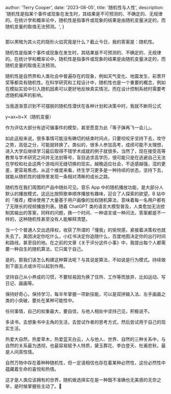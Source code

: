 
  author: 'Terry Cooper',
  date: '2023-08-05',
  title: '随机性与人性',
  description:
    '随机性是指某个事件或现象在发生时，其结果是不可预测的、不确定的、无规律的。在统计学和概率论中，随机性是指事件或现象的结果是由随机变量决定的，而随机变量的取值无法预测。',
}


<Image src={cycle} alt="" />

那以黑暗为其火花的隐形火焰究竟是什么？截止今日，我的答案是：随机性。

随机性是指某个事件或现象在发生时，其结果是不可预测的、不确定的、无规律的。在统计学和概率论中，随机性是指事件或现象的结果是由随机变量决定的，而随机变量的取值无法预测。

随机性是自然界和人类社会中普遍存在的现象，例如天气变化、地震发生、彩票开奖等都具有随机性。在科学研究和工程设计中，随机性也是一个重要的概念，例如在模拟实验中引入随机因素可以更好地反映真实情况，而在设计控制系统时需要考虑随机噪声的影响。

当我逐渐意识到不可摆脱的随机性潜伏在各种计划和决策中时，我就不断将公式 

y=ax+b+X（随机变量） 

作为评估大部分有迹可循事件的模型，甚至愿意为此「等子弹再飞一会儿」。

如此这般来说，很多事情可能没有确切的结束时间点，只要咬咬牙坚持下去，攻守之势，高低之分，可能就转换了。类似的，很多人参加高考，成绩可能不太理想，进入大学后继续学习最后取得不错学术成就的例子就很多。当然了，现在接受高等教育与学术研究之间并无法划等号，盲目追求高学历，很可能只是在逃避自己无法在学校和社会这两个游戏间无缝切换的现实。越晚适应社会，不适感越强，混的更差，更容易焦虑。从这个维度来看，终生学习更多是一种持续的状态，坚持下去，就能从随机性的缝隙里发现一条相对清晰的成长之路。

随机性在我们周围的产品中随处可见。音乐 App 中的随机播放功能，是大部分人默认的播放模式，这远比按照歌单顺序播放有趣味，迎合了人探索的欲望。B 站中的「推荐」模块使用了大量基于用户画像的加权随机算法，意味着每一名用户都有了无限长的视频播放列表。随着 ChatGPT 类的语言大模型普及，人类愈加无法控制其输出的答案，同样的问题，换一个时间、一种语言或一种问法，答案都是不一样的，这种随机性甚至没有人能解释清楚。

当一个个普通人交出选择权，收获了所谓的「懂我」的愉悦感，紧接着决策权也就失去了。美团决定你吃什么，小红书决定你追随什么，百度地图决定你的出行时间和路线，甚至目的地。在之前的文章《关于评分这件小事》中，我提出每个人都需要一种自生的随机算法，它只属于自己。

是的，那我们该怎么构建这种算法呢？与其说是算法，不如说是行为模式。持续做到下面五点或许可以起到作用。

坚持自己从小养成的习惯，不要轻易因为换了住所、工作等而放弃，比如运动、写日记、画画等。

保持好奇心，保持学习，每半年掌握一项新技能，可以是双拼输入法、左手画画之类的小突破，要处在某种可能性中。

任何事情，自己的权重最大，要自信，与他人相处中坚持己见，积极说不。

多读书，去想象书中主角的生活，去尝试作者的思考方式，然后尝试用于自己的现实生活。

热爱大自然，热爱草木，热爱蓝天白云，人与他人、世界、自然的三种关系中，与自然的关系最为透彻，也最容易赋予人特质，黛玉葬花、李白登天、杜甫悲秋，最是人间真性情。

自然万物中存在着种种随机性，但一定请相信也存在着某种必然性，这份必然性中蕴藏着生命的喜悦和热情。

这才是人类应该拥有的世界，随机做选择实在是一种既不准确也无美感的无奈之举，是时候掌握些主动了。🤡